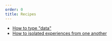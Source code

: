 ```yaml
---
order: 0
title: Recipes
---
```


- [How to type "data"](/components/pragmatic-drag-and-drop/typing-data)
- [How to isolated experiences from one another](/components/pragmatic-drag-and-drop/isolating-experiences)
